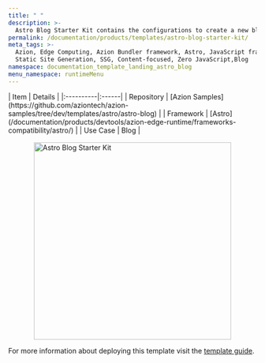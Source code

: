 ```yaml
---
title: " "
description: >-
  Astro Blog Starter Kit contains the configurations to create a new blog page based on the Astro framework. After the deployment, you can interact with the default posts and interface that already exist in this template and customize them.
permalink: /documentation/products/templates/astro-blog-starter-kit/
meta_tags: >-
  Azion, Edge Computing, Azion Bundler framework, Astro, JavaScript frameworks,
  Static Site Generation, SSG, Content-focused, Zero JavaScript,Blog
namespace: documentation_template_landing_astro_blog
menu_namespace: runtimeMenu
---
```




<div class="[&_.flex.flex-col]:!gap-4 [&_.flex.flex-col]:md:!gap-8 [&_.flex.flex-col]:2xl:!gap-16">
  <HeroHome
    title="Astro Blog Starter Kit"
    description=" This template contains the configurations to create a new blog page based on the Astro framework. After the deployment, you can interact with the default posts and interface that already exist in this template and customize them."
    logos={[]}
    buttons={[
      { label: "Deploy template", link: "https://console.azion.com/create/astro/astro-blog-starter-kit", outlined: false },
      { label: "View demo", link: "https://uoe735cexd.map.azionedge.net/", severity: "secondary" }
    ]}
  />
</div>

<div style="display: flex; gap: 1rem; align-items: center; flex-direction: row; flex-wrap: wrap;">
  <div style="flex: 1; min-width: 300px;">
    | Item | Details |
    |:----------|:------|
    | Repository | [Azion Samples](https://github.com/aziontech/azion-samples/tree/dev/templates/astro/astro-blog) |
    | Framework | [Astro](/documentation/products/devtools/azion-edge-runtime/frameworks-compatibility/astro/) |
    | Use Case | Blog |
  </div>
  <div style="display: flex; justify-content: center; align-items: center; flex: 1; min-width: 300px;">
    <img src="/assets/docs/images/uploads/template-showcase/astro/astro-blog-starter.png" width="400" alt="Astro Blog Starter Kit" style="max-width: 100%; height: auto;" />
  </div>
</div>

For more information about deploying this template visit the [template guide](/en/documentation/products/guides/astro-blog-starter-kit/).